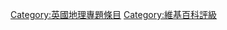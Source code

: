 {{Cat more|Wikipedia:英國地理專題}}
{{Articles by Quality|topic=英國地理|project=英國地理|format=toc}}
{{CatAutoTOC}}
[[Category:英國地理專題條目|Category:英國地理專題條目]]
[[Category:維基百科評級|Category:維基百科評級]]